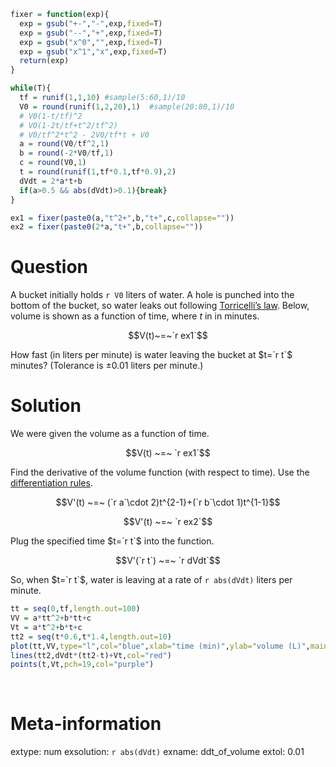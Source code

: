 ```r
fixer = function(exp){
  exp = gsub("+-","-",exp,fixed=T)
  exp = gsub("--","+",exp,fixed=T)
  exp = gsub("x^0","",exp,fixed=T)
  exp = gsub("x^1","x",exp,fixed=T)
  return(exp)
}

while(T){
  tf = runif(1,1,10) #sample(5:60,1)/10
  V0 = round(runif(1,2,20),1)  #sample(20:80,1)/10
  # V0(1-t/tf)^2
  # V0(1-2t/tf+t^2/tf^2)
  # V0/tf^2*t^2 - 2V0/tf*t + V0
  a = round(V0/tf^2,1)
  b = round(-2*V0/tf,1)
  c = round(V0,1)
  t = round(runif(1,tf*0.1,tf*0.9),2)
  dVdt = 2*a*t+b
  if(a>0.5 && abs(dVdt)>0.1){break}
}

ex1 = fixer(paste0(a,"t^2+",b,"t+",c,collapse=""))
ex2 = fixer(paste0(2*a,"t+",b,collapse=""))
```

Question
========

A bucket initially holds `r V0` liters of water. A hole is punched into the bottom of the bucket, so water leaks out following [Torricelli's law](https://en.wikipedia.org/wiki/Torricelli%27s_law). Below, volume is shown as a function of time, where $t$ in in minutes.

$$V(t)~=~`r ex1`$$

How fast (in liters per minute) is water leaving the bucket at $t=`r t`$ minutes? (Tolerance is $\pm 0.01$ liters per minute.)

Solution
========

We were given the volume as a function of time.

$$V(t) ~=~ `r ex1`$$

Find the derivative of the volume function (with respect to time). Use the [differentiation rules](https://en.wikipedia.org/wiki/Differentiation_rules#The_polynomial_or_elementary_power_rule).

$$V'(t) ~=~ (`r a`\cdot 2)t^{2-1}+(`r b`\cdot 1)t^{1-1}$$

$$V'(t) ~=~ `r ex2`$$

Plug the specified time $t=`r t`$ into the function.

$$V'(`r t`) ~=~ `r dVdt`$$

So, when $t=`r t`$, water is leaving at a rate of `r abs(dVdt)` liters per minute.

```r
tt = seq(0,tf,length.out=100)
VV = a*tt^2+b*tt+c
Vt = a*t^2+b*t+c
tt2 = seq(t*0.6,t*1.4,length.out=10)
plot(tt,VV,type="l",col="blue",xlab="time (min)",ylab="volume (L)",main=paste0("at (",t,",",round(Vt,2),")\nslope is ",round(dVdt,2)," L/min.",collapse=""))
lines(tt2,dVdt*(tt2-t)+Vt,col="red")
points(t,Vt,pch=19,col="purple")
```
\

Meta-information
============
extype: num
exsolution: `r abs(dVdt)`
exname: ddt_of_volume
extol: 0.01